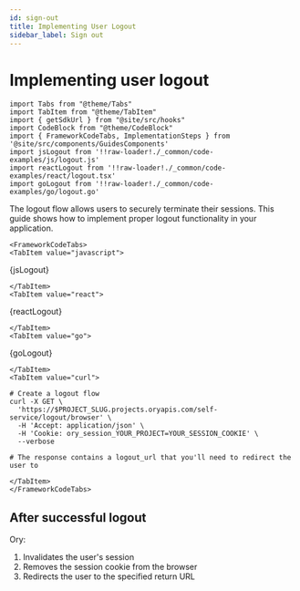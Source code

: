 ```yaml
---
id: sign-out
title: Implementing User Logout
sidebar_label: Sign out
---
```


# Implementing user logout

```mdx-code-block
import Tabs from "@theme/Tabs"
import TabItem from "@theme/TabItem"
import { getSdkUrl } from "@site/src/hooks"
import CodeBlock from "@theme/CodeBlock"
import { FrameworkCodeTabs, ImplementationSteps } from '@site/src/components/GuidesComponents'
import jsLogout from '!!raw-loader!./_common/code-examples/js/logout.js'
import reactLogout from '!!raw-loader!./_common/code-examples/react/logout.tsx'
import goLogout from '!!raw-loader!./_common/code-examples/go/logout.go'
```

The logout flow allows users to securely terminate their sessions. This guide shows how to implement proper logout functionality
in your application.


```mdx-code-block
<FrameworkCodeTabs>
<TabItem value="javascript">
```


<CodeBlock className="language-js">{jsLogout}</CodeBlock>

```mdx-code-block
</TabItem>
<TabItem value="react">
```

<CodeBlock className="language-tsx">{reactLogout}</CodeBlock>

```mdx-code-block
</TabItem>
<TabItem value="go">
```


<CodeBlock className="language-go">{goLogout}</CodeBlock>

```mdx-code-block
</TabItem>
<TabItem value="curl">
```

```shell
# Create a logout flow
curl -X GET \
  'https://$PROJECT_SLUG.projects.oryapis.com/self-service/logout/browser' \
  -H 'Accept: application/json' \
  -H 'Cookie: ory_session_YOUR_PROJECT=YOUR_SESSION_COOKIE' \
  --verbose

# The response contains a logout_url that you'll need to redirect the user to
```

```mdx-code-block
</TabItem>
</FrameworkCodeTabs>
```

## After successful logout

Ory:

1. Invalidates the user's session
2. Removes the session cookie from the browser
3. Redirects the user to the specified return URL
